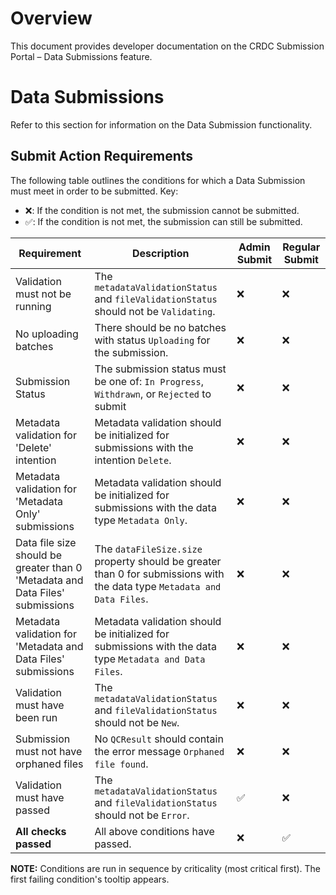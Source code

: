 # Overview

This document provides developer documentation on the CRDC Submission Portal – Data Submissions feature.

# Data Submissions

Refer to this section for information on the Data Submission functionality.

## Submit Action Requirements

The following table outlines the conditions for which a Data Submission must meet in order to be submitted. Key:

- ❌: If the condition is not met, the submission cannot be submitted.
- ✅: If the condition is not met, the submission can still be submitted.

| Requirement                                                                   | Description                                                                                                             | Admin Submit | Regular Submit |
| ----------------------------------------------------------------------------- | ----------------------------------------------------------------------------------------------------------------------- | ------------ | -------------- |
| Validation must not be running                                                | The `metadataValidationStatus` and `fileValidationStatus` should not be `Validating`.                                   | ❌           | ❌             |
| No uploading batches                                                          | There should be no batches with status `Uploading` for the submission.                                                  | ❌           | ❌             |
| Submission Status                                                             | The submission status must be one of: `In Progress`, `Withdrawn`, or `Rejected` to submit                               | ❌           | ❌             |
| Metadata validation for 'Delete' intention                                    | Metadata validation should be initialized for submissions with the intention `Delete`.                                  | ❌           | ❌             |
| Metadata validation for 'Metadata Only' submissions                           | Metadata validation should be initialized for submissions with the data type `Metadata Only`.                           | ❌           | ❌             |
| Data file size should be greater than 0 'Metadata and Data Files' submissions | The `dataFileSize.size` property should be greater than 0 for submissions with the data type `Metadata and Data Files`. | ❌           | ❌             |
| Metadata validation for 'Metadata and Data Files' submissions                 | Metadata validation should be initialized for submissions with the data type `Metadata and Data Files`.                 | ❌           | ❌             |
| Validation must have been run                                                 | The `metadataValidationStatus` and `fileValidationStatus` should not be `New`.                                          | ❌           | ❌             |
| Submission must not have orphaned files                                       | No `QCResult` should contain the error message `Orphaned file found`.                                                   | ❌           | ❌             |
| Validation must have passed                                                   | The `metadataValidationStatus` and `fileValidationStatus` should not be `Error`.                                        | ✅           | ❌             |
| **All checks passed**                                                         | All above conditions have passed.                                                                                       | ❌           | ✅             |

**NOTE:** Conditions are run in sequence by criticality (most critical first). The first failing condition's tooltip appears.
